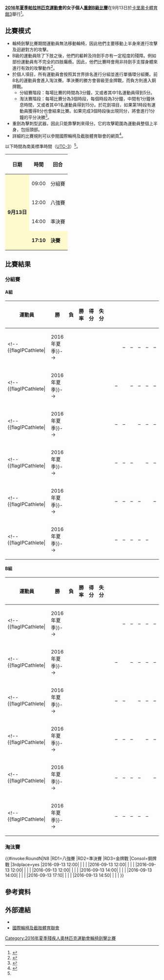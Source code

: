 {{noteTA|G1=Sports}}
{{Infobox Paralympic event
| event       = 女子個人重劍B級
| games       = 2016年夏季
| image       = [[File:Wheelchair_fencing_pictogram_(Paralympics).svg|120px]]
| caption     = 
| venue       = [[卡里奧卡體育館3|卡里奧卡體育館3]]
| dates       = 9月13日
| competitors = 12
| nations     = 10<ref name=qualification>{{Cite web |url=http://www.iwasf.com/iwasf/index.cfm/sports/iwas-wheelchair-fencing/rio-2016-qualification111/ |title=RIO 2016 QUALIFICATION |access-date=2016-09-09 |archive-url=https://web.archive.org/web/20170328060644/http://www.iwasf.com/iwasf/index.cfm/sports/iwas-wheelchair-fencing/rio-2016-qualification111/ |archive-date=2017-03-28 |dead-url=yes }}</ref>
| gold        =  
| goldNPC     =  
| silver      =  
| silverNPC   =  
| bronze      =  
| bronzeNPC   =  
| prev        = [[2012年夏季殘疾人奧林匹克運動會輪椅劍擊女子個人重劍B級比賽|2012]]
| next        = [[2020年夏季殘疾人奧林匹克運動會女子個人重劍B級比賽|2020]]
}}
{{2016年夏季殘疾人奧林匹克運動會輪椅劍擊比賽}}
'''[[2016年夏季帕拉林匹克運動會|2016年夏季帕拉林匹克運動會]]的女子個人[[2016年夏季殘疾人奧林匹克運動會輪椅劍擊比賽|重劍B級比賽]]'''在9月13日於[[卡里奧卡體育館3|卡里奧卡體育館3]]舉行<ref>{{Cite web |url=https://www.rio2016.com/en/paralympics/wheelchair-fencing |title=Paralympic Wheelchair Fencing |accessdate=2016-09-09 |archive-date=2016-09-08 |archive-url=https://web.archive.org/web/20160908184534/https://www.rio2016.com/en/paralympics/wheelchair-fencing |dead-url=no }}</ref>。

== 比賽模式 ==
* 輪椅劍擊比賽期間運動員無法移動輪椅，因此他們主要移動上半身來進行攻擊及迴避對方的攻擊。
* B級的運動員除了下肢之後，他們的軀幹及持劍手亦有一定程度的殘障。例如部份運動員有不完全的四肢癱瘓。因此，他們比賽時會用非持劍手支撐身體來進行有效的攻擊動作<ref name=classify>{{Cite web |url=https://www.paralympic.org/sites/default/files/document/150915170806821_2015_09_15%2BExplanatory%2Bguide%2BClassification_summer%2BFINAL%2B_5.pdf |title=Explanatory guide to Paralympic classification |accessdate=2016-09-09 |archive-date=2016-08-27 |archive-url=https://web.archive.org/web/20160827205502/https://www.paralympic.org/sites/default/files/document/150915170806821_2015_09_15%2BExplanatory%2Bguide%2BClassification_summer%2BFINAL%2B_5.pdf |dead-url=no }}</ref>。
* 於個人項目，所有運動員會按照其世界排名進行分組並進行單循環分組賽。前8名的運動員會進入淘汰賽。準決賽的勝方會晉級至金牌戰，而負方則進入銅牌戰。
** 分組賽階段：每場比賽的時間為3分鐘，又或者其中1名運動員得到5分。
** 淘汰賽階段：每場比賽分為3個時段，每個時段為3分鐘，中間有1分鐘休息時間，又或者其中1名運動員得到15分。於花劍項目，如果第1時段有運動員獲得8分也會結束比賽。如果完成3個時段後出現同分，將會進行1分鐘的平分決勝<ref name=schedule>{{Cite web |url=http://www.paralimpicos.es/publicacion/ficheros/Paralympic%20Explanatory%20Guide%20_%20Wheelchair%20Fencing.pdf |title=Wheelchair Fencing Explanatory Guide |access-date=2016-09-09 |archive-url=https://web.archive.org/web/20160330021441/http://www.paralimpicos.es/publicacion/ficheros/Paralympic%20Explanatory%20Guide%20_%20Wheelchair%20Fencing.pdf |archive-date=2016-03-30 |dead-url=yes }}</ref>。
* 重劍為擊刺型武器，因此只能靠擊刺來得分。它的攻擊範圍為運動員整個上半身，包括頭部。
* 詳細的比賽規則可以參閱國際輪椅及截肢體育聯會的網頁<ref>{{Cite web |url=http://www.iwasf.com/iwasf/index.cfm/sports/iwas-wheelchair-fencing/rules-documents1/ |title=RULES & DOCUMENTS |accessdate=2016-09-09 |archive-date=2016-09-11 |archive-url=https://archive.is/20160911072702/http://www.iwasf.com/iwasf/index.cfm/sports/iwas-wheelchair-fencing/rules-documents1/ |dead-url=yes }}</ref>。
以下時間為南美標準時間（[[UTC-3|UTC-3]]）<ref name=schedule/>。
{| class="wikitable" style="text-align:center" width=400px
! 日期
! 時間
! 回合
|-
|style=background:lemonchiffon rowspan="4"| '''9月13日''' || 09:00 || 分組賽
|-
| 12:00 || 八強賽
|-
| 14:00 || 準決賽
|-
|style=background:lemonchiffon| '''17:10''' || style=background:lemonchiffon| '''決賽''' 
|}

== 比賽結果 ==
=== 分組賽 ===
==== A組 ====
{| class="wikitable" style="text-align:center;"
!width=200|運動員
!width=50|勝
!width=50|負
!width=50|勝率
!width=50|得分
!width=50|失分
!rowspan=7| 
!width=50|<!--{{flagicon|}}-->
!width=50|<!--{{flagicon|}}-->
!width=50|<!--{{flagicon|}}-->
!width=50|<!--{{flagicon|}}-->
!width=50|<!--{{flagicon|}}-->
!width=50|<!--{{flagicon|}}-->
|-
|align=left| <!--{{flagIPCathlete|[[]]||2016年夏季}}--> ||  ||  ||  ||  ||  || {{n/a}} || – || – || – || – || –
|-
|align=left| <!--{{flagIPCathlete|[[]]||2016年夏季}}--> ||  ||  ||  ||  ||  || – || {{n/a}} || – || – || – || –
|-
|align=left| <!--{{flagIPCathlete|[[]]||2016年夏季}}--> ||  ||  ||  ||  ||  || – || – || {{n/a}} || – || – || –
|-
|align=left| <!--{{flagIPCathlete|[[]]||2016年夏季}}--> ||  ||  ||  ||  ||  || – || – || – || {{n/a}} || – || –
|-
|align=left| <!--{{flagIPCathlete|[[]]||2016年夏季}}--> ||  ||  ||  ||  ||  || – || – || – || – || {{n/a}} || –
|-
|align=left| <!--{{flagIPCathlete|[[]]||2016年夏季}}--> ||  ||  ||  ||  ||  || – || – || – || – || – || {{n/a}}
|}

==== B組 ====
{| class="wikitable" style="text-align:center;"
!width=200|運動員
!width=50|勝
!width=50|負
!width=50|勝率
!width=50|得分
!width=50|失分
!rowspan=7| 
!width=50|<!--{{flagicon|}}-->
!width=50|<!--{{flagicon|}}-->
!width=50|<!--{{flagicon|}}-->
!width=50|<!--{{flagicon|}}-->
!width=50|<!--{{flagicon|}}-->
!width=50|<!--{{flagicon|}}-->
|-
|align=left| <!--{{flagIPCathlete|[[]]||2016年夏季}}--> ||  ||  ||  ||  ||  || {{n/a}} || – || – || – || – || –
|-
|align=left| <!--{{flagIPCathlete|[[]]||2016年夏季}}--> ||  ||  ||  ||  ||  || – || {{n/a}} || – || – || – || –
|-
|align=left| <!--{{flagIPCathlete|[[]]||2016年夏季}}--> ||  ||  ||  ||  ||  || – || – || {{n/a}} || – || – || –
|-
|align=left| <!--{{flagIPCathlete|[[]]||2016年夏季}}--> ||  ||  ||  ||  ||  || – || – || – || {{n/a}} || – || –
|-
|align=left| <!--{{flagIPCathlete|[[]]||2016年夏季}}--> ||  ||  ||  ||  ||  || – || – || – || – || {{n/a}} || –
|-
|align=left| <!--{{flagIPCathlete|[[]]||2016年夏季}}--> ||  ||  ||  ||  ||  || – || – || – || – || – || {{n/a}}
|}

=== 淘汰賽 ===
{{#invoke:RoundN|N8
|RD1=八強賽
|RD2=準決賽
|RD3=金牌戰
|Consol=銅牌戰
|3rdplace=yes
|2016-09-13 12:00| | | | 
|2016-09-13 12:00| | | | 
|2016-09-13 12:00| | | | 
|2016-09-13 12:00| | | | 
|2016-09-13 14:00| | | | 
|2016-09-13 14:00| | | | 
|2016-09-13 17:10| | | | 
|2016-09-13 14:50| | | | 
}}

== 參考資料 ==
{{reflist}}

== 外部連結 ==
* {{Official|https://www.rio2016.com/en/paralympics/wheelchair-fencin}}{{pt}}{{en}}{{es}}{{fr}}
* [https://web.archive.org/web/20080822164112/http://www.iwasf.com/ 國際輪椅及截肢體育聯會]{{en}}

[[Category:2016年夏季殘疾人奧林匹克運動會輪椅劍擊比賽|Category:2016年夏季殘疾人奧林匹克運動會輪椅劍擊比賽]]